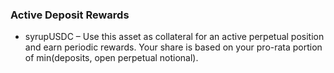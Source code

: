 ### Active Deposit Rewards

- syrupUSDC – Use this asset as collateral for an active perpetual position and earn periodic rewards. Your share is based on your pro-rata portion of min(deposits, open perpetual notional).
